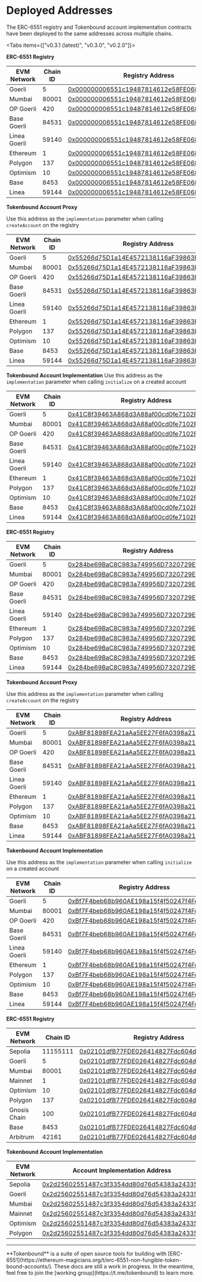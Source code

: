 
# Deployed Addresses

The ERC-6551 registry and Tokenbound account implementation contracts have been deployed to the same addresses across multiple chains.

<Tabs items={["v0.3.1 (latest)", "v0.3.0", "v0.2.0"]}>
  <Tab>

**ERC-6551 Registry**

| EVM Network  | Chain ID | Registry Address                                                                                                                      |
| ------------ | -------- | ------------------------------------------------------------------------------------------------------------------------------------- |
| Goerli       | 5        | [0x000000006551c19487814612e58FE06813775758](https://goerli.etherscan.io/address/0x000000006551c19487814612e58FE06813775758)          |
| Mumbai       | 80001    | [0x000000006551c19487814612e58FE06813775758](https://mumbai.polygonscan.com/address/0x000000006551c19487814612e58FE06813775758)       |
| OP Goerli    | 420      | [0x000000006551c19487814612e58FE06813775758](https://goerli-optimism.etherscan.io/address/0x000000006551c19487814612e58FE06813775758) |
| Base Goerli  | 84531    | [0x000000006551c19487814612e58FE06813775758](https://goerli.basescan.org/address/0x000000006551c19487814612e58FE06813775758)          |
| Linea Goerli | 59140    | [0x000000006551c19487814612e58FE06813775758](https://goerli.lineascan.build/address/0x000000006551c19487814612e58FE06813775758)       |
| Ethereum     | 1        | [0x000000006551c19487814612e58FE06813775758](https://etherscan.io/address/0x000000006551c19487814612e58FE06813775758)                 |
| Polygon      | 137      | [0x000000006551c19487814612e58FE06813775758](https://polygonscan.com/address/0x000000006551c19487814612e58FE06813775758)              |
| Optimism     | 10       | [0x000000006551c19487814612e58FE06813775758](https://optimistic.etherscan.io/address/0x000000006551c19487814612e58FE06813775758)      |
| Base         | 8453     | [0x000000006551c19487814612e58FE06813775758](https://basescan.org/address/0x000000006551c19487814612e58FE06813775758)                 |
| Linea        | 59144    | [0x000000006551c19487814612e58FE06813775758](https://lineascan.build/address/0x000000006551c19487814612e58FE06813775758)              |

**Tokenbound Account Proxy**

Use this address as the `implementation` parameter when calling `createAccount` on the registry

| EVM Network  | Chain ID | Registry Address                                                                                                                      |
| ------------ | -------- | ------------------------------------------------------------------------------------------------------------------------------------- |
| Goerli       | 5        | [0x55266d75D1a14E4572138116aF39863Ed6596E7F](https://goerli.etherscan.io/address/0x55266d75D1a14E4572138116aF39863Ed6596E7F)          |
| Mumbai       | 80001    | [0x55266d75D1a14E4572138116aF39863Ed6596E7F](https://mumbai.polygonscan.com/address/0x55266d75D1a14E4572138116aF39863Ed6596E7F)       |
| OP Goerli    | 420      | [0x55266d75D1a14E4572138116aF39863Ed6596E7F](https://goerli-optimism.etherscan.io/address/0x55266d75D1a14E4572138116aF39863Ed6596E7F) |
| Base Goerli  | 84531    | [0x55266d75D1a14E4572138116aF39863Ed6596E7F](https://goerli.basescan.org/address/0x55266d75D1a14E4572138116aF39863Ed6596E7F)          |
| Linea Goerli | 59140    | [0x55266d75D1a14E4572138116aF39863Ed6596E7F](https://goerli.lineascan.build/address/0x55266d75D1a14E4572138116aF39863Ed6596E7F)       |
| Ethereum     | 1        | [0x55266d75D1a14E4572138116aF39863Ed6596E7F](https://etherscan.io/address/0x55266d75D1a14E4572138116aF39863Ed6596E7F)                 |
| Polygon      | 137      | [0x55266d75D1a14E4572138116aF39863Ed6596E7F](https://polygonscan.com/address/0x55266d75D1a14E4572138116aF39863Ed6596E7F)              |
| Optimism     | 10       | [0x55266d75D1a14E4572138116aF39863Ed6596E7F](https://optimistic.etherscan.io/address/0x55266d75D1a14E4572138116aF39863Ed6596E7F)      |
| Base         | 8453     | [0x55266d75D1a14E4572138116aF39863Ed6596E7F](https://basescan.org/address/0x55266d75D1a14E4572138116aF39863Ed6596E7F)                 |
| Linea        | 59144    | [0x55266d75D1a14E4572138116aF39863Ed6596E7F](https://lineascan.build/address/0x55266d75D1a14E4572138116aF39863Ed6596E7F)              |

**Tokenbound Account Implementation**
Use this address as the `implementation` parameter when calling `initialize` on a created account

| EVM Network  | Chain ID | Registry Address                                                                                                                      |
| ------------ | -------- | ------------------------------------------------------------------------------------------------------------------------------------- |
| Goerli       | 5        | [0x41C8f39463A868d3A88af00cd0fe7102F30E44eC](https://goerli.etherscan.io/address/0x41C8f39463A868d3A88af00cd0fe7102F30E44eC)          |
| Mumbai       | 80001    | [0x41C8f39463A868d3A88af00cd0fe7102F30E44eC](https://mumbai.polygonscan.com/address/0x41C8f39463A868d3A88af00cd0fe7102F30E44eC)       |
| OP Goerli    | 420      | [0x41C8f39463A868d3A88af00cd0fe7102F30E44eC](https://goerli-optimism.etherscan.io/address/0x41C8f39463A868d3A88af00cd0fe7102F30E44eC) |
| Base Goerli  | 84531    | [0x41C8f39463A868d3A88af00cd0fe7102F30E44eC](https://goerli.basescan.org/address/0x41C8f39463A868d3A88af00cd0fe7102F30E44eC)          |
| Linea Goerli | 59140    | [0x41C8f39463A868d3A88af00cd0fe7102F30E44eC](https://goerli.lineascan.build/address/0x41C8f39463A868d3A88af00cd0fe7102F30E44eC)       |
| Ethereum     | 1        | [0x41C8f39463A868d3A88af00cd0fe7102F30E44eC](https://etherscan.io/address/0x41C8f39463A868d3A88af00cd0fe7102F30E44eC)                 |
| Polygon      | 137      | [0x41C8f39463A868d3A88af00cd0fe7102F30E44eC](https://polygonscan.com/address/0x41C8f39463A868d3A88af00cd0fe7102F30E44eC)              |
| Optimism     | 10       | [0x41C8f39463A868d3A88af00cd0fe7102F30E44eC](https://optimistic.etherscan.io/address/0x41C8f39463A868d3A88af00cd0fe7102F30E44eC)      |
| Base         | 8453     | [0x41C8f39463A868d3A88af00cd0fe7102F30E44eC](https://basescan.org/address/0x41C8f39463A868d3A88af00cd0fe7102F30E44eC)                 |
| Linea        | 59144    | [0x41C8f39463A868d3A88af00cd0fe7102F30E44eC](https://lineascan.build/address/0x41C8f39463A868d3A88af00cd0fe7102F30E44eC)              |

  </Tab>
  <Tab>

**ERC-6551 Registry**

| EVM Network  | Chain ID | Registry Address                                                                                                                      |
| ------------ | -------- | ------------------------------------------------------------------------------------------------------------------------------------- |
| Goerli       | 5        | [0x284be69BaC8C983a749956D7320729EB24bc75f9](https://goerli.etherscan.io/address/0x284be69BaC8C983a749956D7320729EB24bc75f9)          |
| Mumbai       | 80001    | [0x284be69BaC8C983a749956D7320729EB24bc75f9](https://mumbai.polygonscan.com/address/0x284be69BaC8C983a749956D7320729EB24bc75f9)       |
| OP Goerli    | 420      | [0x284be69BaC8C983a749956D7320729EB24bc75f9](https://goerli-optimism.etherscan.io/address/0x284be69BaC8C983a749956D7320729EB24bc75f9) |
| Base Goerli  | 84531    | [0x284be69BaC8C983a749956D7320729EB24bc75f9](https://goerli.basescan.org/address/0x284be69BaC8C983a749956D7320729EB24bc75f9)          |
| Linea Goerli | 59140    | [0x284be69BaC8C983a749956D7320729EB24bc75f9](https://goerli.lineascan.build/address/0x284be69BaC8C983a749956D7320729EB24bc75f9)       |
| Ethereum     | 1        | [0x284be69BaC8C983a749956D7320729EB24bc75f9](https://etherscan.io/address/0x284be69BaC8C983a749956D7320729EB24bc75f9)                 |
| Polygon      | 137      | [0x284be69BaC8C983a749956D7320729EB24bc75f9](https://polygonscan.com/address/0x284be69BaC8C983a749956D7320729EB24bc75f9)              |
| Optimism     | 10       | [0x284be69BaC8C983a749956D7320729EB24bc75f9](https://optimistic.etherscan.io/address/0x284be69BaC8C983a749956D7320729EB24bc75f9)      |
| Base         | 8453     | [0x284be69BaC8C983a749956D7320729EB24bc75f9](https://basescan.org/address/0x284be69BaC8C983a749956D7320729EB24bc75f9)                 |
| Linea        | 59144    | [0x284be69BaC8C983a749956D7320729EB24bc75f9](https://lineascan.build/address/0x284be69BaC8C983a749956D7320729EB24bc75f9)              |

**Tokenbound Account Proxy**

Use this address as the `implementation` parameter when calling `createAccount` on the registry

| EVM Network  | Chain ID | Registry Address                                                                                                                      |
| ------------ | -------- | ------------------------------------------------------------------------------------------------------------------------------------- |
| Goerli       | 5        | [0xABF81898FEA21aAa5EE27F6fA0398a217a29bE9f](https://goerli.etherscan.io/address/0xABF81898FEA21aAa5EE27F6fA0398a217a29bE9f)          |
| Mumbai       | 80001    | [0xABF81898FEA21aAa5EE27F6fA0398a217a29bE9f](https://mumbai.polygonscan.com/address/0xABF81898FEA21aAa5EE27F6fA0398a217a29bE9f)       |
| OP Goerli    | 420      | [0xABF81898FEA21aAa5EE27F6fA0398a217a29bE9f](https://goerli-optimism.etherscan.io/address/0xABF81898FEA21aAa5EE27F6fA0398a217a29bE9f) |
| Base Goerli  | 84531    | [0xABF81898FEA21aAa5EE27F6fA0398a217a29bE9f](https://goerli.basescan.org/address/0xABF81898FEA21aAa5EE27F6fA0398a217a29bE9f)          |
| Linea Goerli | 59140    | [0xABF81898FEA21aAa5EE27F6fA0398a217a29bE9f](https://goerli.lineascan.build/address/0xABF81898FEA21aAa5EE27F6fA0398a217a29bE9f)       |
| Ethereum     | 1        | [0xABF81898FEA21aAa5EE27F6fA0398a217a29bE9f](https://etherscan.io/address/0xABF81898FEA21aAa5EE27F6fA0398a217a29bE9f)                 |
| Polygon      | 137      | [0xABF81898FEA21aAa5EE27F6fA0398a217a29bE9f](https://polygonscan.com/address/0xABF81898FEA21aAa5EE27F6fA0398a217a29bE9f)              |
| Optimism     | 10       | [0xABF81898FEA21aAa5EE27F6fA0398a217a29bE9f](https://optimistic.etherscan.io/address/0xABF81898FEA21aAa5EE27F6fA0398a217a29bE9f)      |
| Base         | 8453     | [0xABF81898FEA21aAa5EE27F6fA0398a217a29bE9f](https://basescan.org/address/0xABF81898FEA21aAa5EE27F6fA0398a217a29bE9f)                 |
| Linea        | 59144    | [0xABF81898FEA21aAa5EE27F6fA0398a217a29bE9f](https://lineascan.build/address/0xABF81898FEA21aAa5EE27F6fA0398a217a29bE9f)              |

**Tokenbound Account Implementation**

Use this address as the `implementation` parameter when calling `initialize` on a created account

| EVM Network  | Chain ID | Registry Address                                                                                                                      |
| ------------ | -------- | ------------------------------------------------------------------------------------------------------------------------------------- |
| Goerli       | 5        | [0xBf7F4beb68b960AE198a15f4f50247f4Fd20E21a](https://goerli.etherscan.io/address/0xBf7F4beb68b960AE198a15f4f50247f4Fd20E21a)          |
| Mumbai       | 80001    | [0xBf7F4beb68b960AE198a15f4f50247f4Fd20E21a](https://mumbai.polygonscan.com/address/0xBf7F4beb68b960AE198a15f4f50247f4Fd20E21a)       |
| OP Goerli    | 420      | [0xBf7F4beb68b960AE198a15f4f50247f4Fd20E21a](https://goerli-optimism.etherscan.io/address/0xBf7F4beb68b960AE198a15f4f50247f4Fd20E21a) |
| Base Goerli  | 84531    | [0xBf7F4beb68b960AE198a15f4f50247f4Fd20E21a](https://goerli.basescan.org/address/0xBf7F4beb68b960AE198a15f4f50247f4Fd20E21a)          |
| Linea Goerli | 59140    | [0xBf7F4beb68b960AE198a15f4f50247f4Fd20E21a](https://goerli.lineascan.build/address/0xBf7F4beb68b960AE198a15f4f50247f4Fd20E21a)       |
| Ethereum     | 1        | [0xBf7F4beb68b960AE198a15f4f50247f4Fd20E21a](https://etherscan.io/address/0xBf7F4beb68b960AE198a15f4f50247f4Fd20E21a)                 |
| Polygon      | 137      | [0xBf7F4beb68b960AE198a15f4f50247f4Fd20E21a](https://polygonscan.com/address/0xBf7F4beb68b960AE198a15f4f50247f4Fd20E21a)              |
| Optimism     | 10       | [0xBf7F4beb68b960AE198a15f4f50247f4Fd20E21a](https://optimistic.etherscan.io/address/0xBf7F4beb68b960AE198a15f4f50247f4Fd20E21a)      |
| Base         | 8453     | [0xBf7F4beb68b960AE198a15f4f50247f4Fd20E21a](https://basescan.org/address/0xBf7F4beb68b960AE198a15f4f50247f4Fd20E21a)                 |
| Linea        | 59144    | [0xBf7F4beb68b960AE198a15f4f50247f4Fd20E21a](https://lineascan.build/address/0xBf7F4beb68b960AE198a15f4f50247f4Fd20E21a)              |

  </Tab>
  <Tab>
  
**ERC-6551 Registry**

| EVM Network  | Chain ID | Registry Address                                                                                                                 |
| ------------ | -------- | -------------------------------------------------------------------------------------------------------------------------------- |
| Sepolia      | 11155111 | [0x02101dfB77FDE026414827Fdc604ddAF224F0921](https://sepolia.etherscan.io/address/0x02101dfB77FDE026414827Fdc604ddAF224F0921)    |
| Goerli       | 5        | [0x02101dfB77FDE026414827Fdc604ddAF224F0921](https://goerli.etherscan.io/address/0x02101dfB77FDE026414827Fdc604ddAF224F0921)     |
| Mumbai       | 80001    | [0x02101dfB77FDE026414827Fdc604ddAF224F0921](https://mumbai.polygonscan.com/address/0x02101dfB77FDE026414827Fdc604ddAF224F0921)  |
| Mainnet      | 1        | [0x02101dfB77FDE026414827Fdc604ddAF224F0921](https://etherscan.io/address/0x02101dfB77FDE026414827Fdc604ddAF224F0921)            |
| Optimism     | 10       | [0x02101dfB77FDE026414827Fdc604ddAF224F0921](https://optimistic.etherscan.io/address/0x02101dfB77FDE026414827Fdc604ddAF224F0921) |
| Polygon      | 137      | [0x02101dfB77FDE026414827Fdc604ddAF224F0921](https://polygonscan.com/address/0x02101dfB77FDE026414827Fdc604ddAF224F0921)         |
| Gnosis Chain | 100      | [0x02101dfB77FDE026414827Fdc604ddAF224F0921](https://gnosisscan.io/address/0x02101dfB77FDE026414827Fdc604ddAF224F0921)           |
| Base         | 8453     | [0x02101dfB77FDE026414827Fdc604ddAF224F0921](https://basescan.org/address/0x02101dfB77FDE026414827Fdc604ddAF224F0921)            |
| Arbitrum     | 42161    | [0x02101dfB77FDE026414827Fdc604ddAF224F0921](https://arbiscan.io/address/0x02101dfb77fde026414827fdc604ddaf224f0921)             |

**Tokenbound Account Implementation**

| EVM Network | Account Implementation Address                                                                                                  |
| ----------- | ------------------------------------------------------------------------------------------------------------------------------- |
| Sepolia     | [0x2d25602551487c3f3354dd80d76d54383a243358](https://sepolia.etherscan.io/address/0x2d25602551487c3f3354dd80d76d54383a243358)   |
| Goerli      | [0x2d25602551487c3f3354dd80d76d54383a243358](https://goerli.etherscan.io/address/0x2d25602551487c3f3354dd80d76d54383a243358)    |
| Mumbai      | [0x2d25602551487c3f3354dd80d76d54383a243358](https://mumbai.polygonscan.com/address/0x2d25602551487c3f3354dd80d76d54383a243358) |
| Mainnet     | [0x2d25602551487c3f3354dd80d76d54383a243358](https://etherscan.io/address/0x2d25602551487c3f3354dd80d76d54383a243358)           |
| Optimism    | [0x2d25602551487c3f3354dd80d76d54383a243358](https://optimistic.com/address/0x2d25602551487c3f3354dd80d76d54383a243358)         |
| Polygon     | [0x2d25602551487c3f3354dd80d76d54383a243358](https://polygonscan.com/address/0x2d25602551487c3f3354dd80d76d54383a243358)        |

  </Tab>
</Tabs>

---

<Callout emoji="✍🏽">
  **Tokenbound** is a suite of open source tools for building with
  [ERC-6551](https://ethereum-magicians.org/t/erc-6551-non-fungible-token-bound-accounts/).
  These docs are still a work in progress. In the meantime, feel free to join
  the [working group](https://t.me/tokenbound) to learn more.
</Callout>
